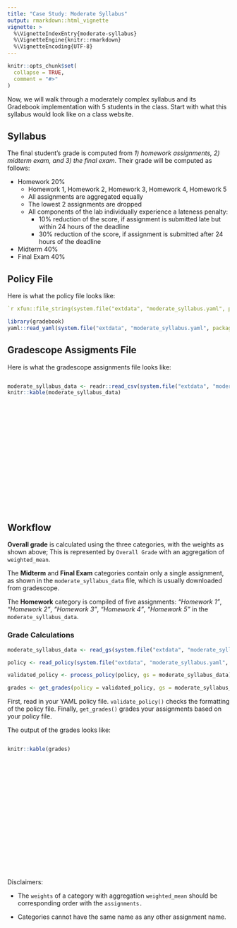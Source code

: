```yaml
---
title: "Case Study: Moderate Syllabus"
output: rmarkdown::html_vignette
vignette: >
  %\VignetteIndexEntry{moderate-syllabus}
  %\VignetteEngine{knitr::rmarkdown}
  %\VignetteEncoding{UTF-8}
---
```


```r
knitr::opts_chunk$set(
  collapse = TRUE,
  comment = "#>"
)
```
Now, we will walk through a moderately complex syllabus and its Gradebook implementation with 5 students in the class. Start with what this syllabus would look like on a class website.

## Syllabus


The final student's grade is computed from *1) homework assignments, 2) midterm exam, and 3) the final exam*. Their grade will be computed as follows:

-   Homework 20%
    - Homework 1, Homework 2, Homework 3, Homework 4, Homework 5
    - All assignments are aggregated equally
    - The lowest 2 assignments are dropped
    - All components of the lab individually experience a lateness penalty:
      - 10% reduction of the score, if assignment is submitted late but within 24 hours of the deadline
      - 30% reduction of the score, if assignment is submitted after 24 hours of the deadline
-   Midterm 40%
-   Final Exam 40%


## Policy File 
Here is what the policy file looks like:
```yaml
`r xfun::file_string(system.file("extdata", "moderate_syllabus.yaml", package = "gradebook"))`

```

```r
library(gradebook)
yaml::read_yaml(system.file("extdata", "moderate_syllabus.yaml", package = "gradebook"))
```

## Gradescope Assigments File
Here is what the gradescope assignments file looks like:

<div style="height: 300px; overflow: auto;">
```r
moderate_syllabus_data <- readr::read_csv(system.file("extdata", "moderate_syllabus_data.csv", package = "gradebook"))
knitr::kable(moderate_syllabus_data)
```
</div>

## Workflow

**Overall grade** is calculated using the three categories, with the weights as shown above; This is represented by `Overall Grade` with an aggregation of `weighted_mean`.

The **Midterm** and **Final Exam** categories contain only a single assignment, as shown in the `moderate_syllabus_data` file, which is usually downloaded from gradescope.

The **Homework** category is compiled of five assignments: *"Homework 1"*, *"Homework 2"*, *"Homework 3"*, *"Homework 4"*, *"Homework 5"* in the `moderate_syllabus_data`.

### Grade Calculations

```r
moderate_syllabus_data <- read_gs(system.file("extdata", "moderate_syllabus_data.csv", package = "gradebook"))

policy <- read_policy(system.file("extdata", "moderate_syllabus.yaml", package = "gradebook"))

validated_policy <- process_policy(policy, gs = moderate_syllabus_data)

grades <- get_grades(policy = validated_policy, gs = moderate_syllabus_data)
```
First, read in your YAML policy file. `validate_policy()` checks the formatting of the policy file. Finally, `get_grades()` grades your assignments based on your policy file.

The output of the grades looks like:

::: {style="height: 300px; overflow: auto;"}
```r
knitr::kable(grades)
```
:::

Disclaimers:

-   The `weights` of a category with aggregation `weighted_mean` should be corresponding order with the `assignments.`

-   Categories cannot have the same name as any other assignment name.
